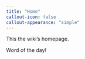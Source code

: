 ```yaml
---
title: "Home"
callout-icon: false
callout-appearance: "simple"
---
```


<!-- ::: {.with-background .column-screen-right} -->


This the wiki's homepage.

Word of the day!
